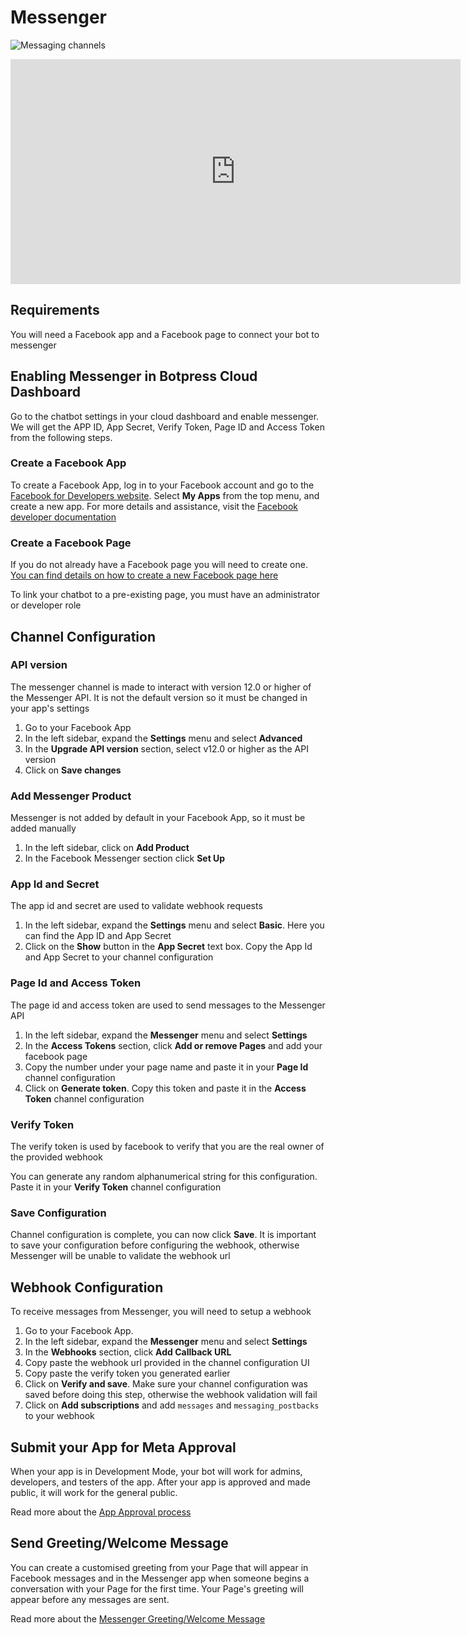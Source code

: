 # Messenger

![Messaging channels](/docs/content/messenger-banner.png)

<iframe
  data-youtube-iframe
  width="720"
  height="360"
  src="https://www.youtube.com/embed/pOIrLMpZZqc"
  title="YouTube video player"
  frameborder="0"
  allow="accelerometer; autoplay; clipboard-write; encrypted-media; gyroscope; picture-in-picture; web-share"
  allowfullscreen
></iframe>

## Requirements

You will need a Facebook app and a Facebook page to connect your bot to messenger

## Enabling Messenger in Botpress Cloud Dashboard

Go to the chatbot settings in your cloud dashboard and enable messenger. We will get the APP ID, App Secret, Verify Token, Page ID and Access Token from the following steps.

### Create a Facebook App

To create a Facebook App, log in to your Facebook account and go to the [Facebook for Developers website](https://developers.facebook.com/). Select **My Apps** from the top menu, and create a new app. For more details and assistance, visit the [Facebook developer documentation](https://developers.facebook.com/docs/development)

### Create a Facebook Page

If you do not already have a Facebook page you will need to create one. [You can find details on how to create a new Facebook page here](https://www.facebook.com/pages/creation/)

To link your chatbot to a pre-existing page, you must have an administrator or developer role

## Channel Configuration

### API version

The messenger channel is made to interact with version 12.0 or higher of the Messenger API. It is not the default version so it must be changed in your app's settings

1. Go to your Facebook App
1. In the left sidebar, expand the **Settings** menu and select **Advanced**
1. In the **Upgrade API version** section, select v12.0 or higher as the API version
1. Click on **Save changes**

### Add Messenger Product

Messenger is not added by default in your Facebook App, so it must be added manually

1. In the left sidebar, click on **Add Product**
1. In the Facebook Messenger section click **Set Up**

### App Id and Secret

The app id and secret are used to validate webhook requests

1. In the left sidebar, expand the **Settings** menu and select **Basic**. Here you can find the App ID and App Secret
1. Click on the **Show** button in the **App Secret** text box. Copy the App Id and App Secret to your channel configuration

### Page Id and Access Token

The page id and access token are used to send messages to the Messenger API

1. In the left sidebar, expand the **Messenger** menu and select **Settings**
1. In the **Access Tokens** section, click **Add or remove Pages** and add your facebook page
1. Copy the number under your page name and paste it in your **Page Id** channel configuration
1. Click on **Generate token**. Copy this token and paste it in the **Access Token** channel configuration

### Verify Token

The verify token is used by facebook to verify that you are the real owner of the provided webhook

You can generate any random alphanumerical string for this configuration. Paste it in your **Verify Token** channel configuration

### Save Configuration

Channel configuration is complete, you can now click **Save**. It is important to save your configuration before configuring the webhook, otherwise Messenger will be unable to validate the webhook url

## Webhook Configuration

To receive messages from Messenger, you will need to setup a webhook

1. Go to your Facebook App.
1. In the left sidebar, expand the **Messenger** menu and select **Settings**
1. In the **Webhooks** section, click **Add Callback URL**
1. Copy paste the webhook url provided in the channel configuration UI
1. Copy paste the verify token you generated earlier
1. Click on **Verify and save**. Make sure your channel configuration was saved before doing this step, otherwise the webhook validation will fail
1. Click on **Add subscriptions** and add `messages` and `messaging_postbacks` to your webhook

## Submit your App for Meta Approval

When your app is in Development Mode, your bot will work for admins, developers, and testers of the app. After your app is approved and made public, it will work for the general public.

Read more about the [App Approval process](https://github.com/microsoft/botframework-sdk/issues/1465)

## Send Greeting/Welcome Message
You can create a customised greeting from your Page that will appear in Facebook messages and in the Messenger app when someone begins a conversation with your Page for the first time. Your Page's greeting will appear before any messages are sent.

Read more about the [Messenger Greeting/Welcome Message](https://www.facebook.com/help/1698046970464236)
